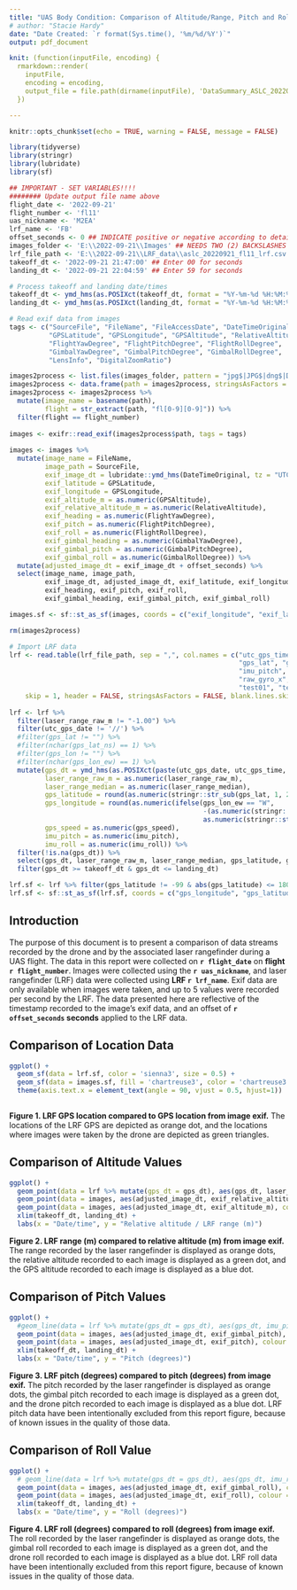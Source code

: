 ```yaml
---
title: "UAS Body Condition: Comparison of Altitude/Range, Pitch and Roll from Drone and LRF Values"
# author: "Stacie Hardy"
date: "Date Created: `r format(Sys.time(), '%m/%d/%Y')`"
output: pdf_document

knit: (function(inputFile, encoding) { 
  rmarkdown::render(
    inputFile, 
    encoding = encoding, 
    output_file = file.path(dirname(inputFile), 'DataSummary_ASLC_20220921_fl11_fieldPrelim.pdf'))
  })

---
```


```r
knitr::opts_chunk$set(echo = TRUE, warning = FALSE, message = FALSE) 

library(tidyverse)
library(stringr)
library(lubridate)
library(sf)

## IMPORTANT - SET VARIABLES!!!!
######## Update output file name above
flight_date <- '2022-09-21'
flight_number <- 'fl11'
uas_nickname <- 'M2EA'
lrf_name <- 'FB'
offset_seconds <- 0 ## INDICATE positive or negative according to details on datasheet
images_folder <- 'E:\\2022-09-21\\Images' ## NEEDS TWO (2) BACKSLASHES BETWEEN FOLDER NAMES
lrf_file_path <- 'E:\\2022-09-21\\LRF_data\\aslc_20220921_fl11_lrf.csv' ## NEEDS TWO (2) BACKSLASHES BETWEEN FOLDER NAMES
takeoff_dt <- '2022-09-21 21:47:00' ## Enter 00 for seconds
landing_dt <- '2022-09-21 22:04:59' ## Enter 59 for seconds

# Process takeoff and landing date/times
takeoff_dt <- ymd_hms(as.POSIXct(takeoff_dt, format = "%Y-%m-%d %H:%M:%S", tz = "UTC"), tz = "UTC")
landing_dt <- ymd_hms(as.POSIXct(landing_dt, format = "%Y-%m-%d %H:%M:%S", tz = "UTC"), tz = "UTC")

# Read exif data from images
tags <- c("SourceFile", "FileName", "FileAccessDate", "DateTimeOriginal",
          "GPSLatitude", "GPSLongitude", "GPSAltitude", "RelativeAltitude",
          "FlightYawDegree", "FlightPitchDegree", "FlightRollDegree",
          "GimbalYawDegree", "GimbalPitchDegree", "GimbalRollDegree",
          "LensInfo", "DigitalZoomRatio")

images2process <- list.files(images_folder, pattern = "jpg$|JPG$|dng$|DNG$", full.names = TRUE, recursive = FALSE)
images2process <- data.frame(path = images2process, stringsAsFactors = FALSE)
images2process <- images2process %>%
  mutate(image_name = basename(path),
         flight = str_extract(path, "fl[0-9][0-9]")) %>%
  filter(flight == flight_number)
    
images <- exifr::read_exif(images2process$path, tags = tags)
      
images <- images %>%
  mutate(image_name = FileName,
         image_path = SourceFile,
         exif_image_dt = lubridate::ymd_hms(DateTimeOriginal, tz = "UTC"),
         exif_latitude = GPSLatitude,
         exif_longitude = GPSLongitude,
         exif_altitude_m = as.numeric(GPSAltitude),
         exif_relative_altitude_m = as.numeric(RelativeAltitude),
         exif_heading = as.numeric(FlightYawDegree),
         exif_pitch = as.numeric(FlightPitchDegree),
         exif_roll = as.numeric(FlightRollDegree),
         exif_gimbal_heading = as.numeric(GimbalYawDegree),
         exif_gimbal_pitch = as.numeric(GimbalPitchDegree),
         exif_gimbal_roll = as.numeric(GimbalRollDegree)) %>%
  mutate(adjusted_image_dt = exif_image_dt + offset_seconds) %>%
  select(image_name, image_path,
         exif_image_dt, adjusted_image_dt, exif_latitude, exif_longitude, exif_altitude_m, exif_relative_altitude_m,
         exif_heading, exif_pitch, exif_roll,
         exif_gimbal_heading, exif_gimbal_pitch, exif_gimbal_roll)

images.sf <- sf::st_as_sf(images, coords = c("exif_longitude", "exif_latitude"), crs = st_crs(4326))

rm(images2process)

# Import LRF data
lrf <- read.table(lrf_file_path, sep = ",", col.names = c("utc_gps_time", "utc_gps_date", "laser_range_raw_m", "laser_range_median", 
                                                          "gps_lat", "gps_lat_ns", "gps_lon", "gps_lon_ew", "gps_speed", 
                                                          "imu_pitch", "imu_roll",
                                                          "raw_gyro_x",	"raw_gyro_y",	"raw_gyro_z",	"raw_accel_x",	"raw_accel_y",	"raw_accel_z",
                                                          "test01", "test02", "test03"), 
    skip = 1, header = FALSE, stringsAsFactors = FALSE, blank.lines.skip = TRUE, colClasses = "character", dec = ".", fill = TRUE, strip.white = TRUE)
        
lrf <- lrf %>%
  filter(laser_range_raw_m != "-1.00") %>% 
  filter(utc_gps_date != '//') %>%
  #filter(gps_lat != "") %>%
  #filter(nchar(gps_lat_ns) == 1) %>%
  #filter(gps_lon != "") %>%
  #filter(nchar(gps_lon_ew) == 1) %>%
  mutate(gps_dt = ymd_hms(as.POSIXct(paste(utc_gps_date, utc_gps_time, sep = " "), format = "%m/%d/%y %H:%M:%OS", tz = "UTC"), tz = "UTC"),
         laser_range_raw_m = as.numeric(laser_range_raw_m),
         laser_range_median = as.numeric(laser_range_median),
         gps_latitude = round(as.numeric(stringr::str_sub(gps_lat, 1, 2)) + as.numeric(stringr::str_sub(gps_lat, -nchar(gps_lat) + 2, -1))/60, 9),
         gps_longitude = round(as.numeric(ifelse(gps_lon_ew == "W",
                                                 -(as.numeric(stringr::str_sub(gps_lon, 1, 3)) + as.numeric(stringr::str_sub(gps_lon, -nchar(gps_lon) + 3, -1))/60),
                                                 as.numeric(stringr::str_sub(gps_lon, 1, 3)) + as.numeric(stringr::str_sub(gps_lon, -nchar(gps_lon) + 3, -1))/60)), 9),
         gps_speed = as.numeric(gps_speed),
         imu_pitch = as.numeric(imu_pitch),
         imu_roll = as.numeric(imu_roll)) %>%
  filter(!is.na(gps_dt)) %>%
  select(gps_dt, laser_range_raw_m, laser_range_median, gps_latitude, gps_longitude, imu_pitch, imu_roll) %>%
  filter(gps_dt >= takeoff_dt & gps_dt <= landing_dt) 

lrf.sf <- lrf %>% filter(gps_latitude != -99 & abs(gps_latitude) <= 180 & abs(gps_longitude) <= 180)
lrf.sf <- sf::st_as_sf(lrf.sf, coords = c("gps_longitude", "gps_latitude"), crs = st_crs(4326))
```
## Introduction
The purpose of this document is to present a comparison of data streams recorded by the drone and by the associated laser rangefinder during a UAS flight. The data in this report were collected on **`r flight_date`** on **flight `r flight_number`**. Images were collected using the **`r uas_nickname`**, and laser rangefinder (LRF) data were collected using **LRF `r lrf_name`**. Exif data are only available when images were taken, and up to 5 values were recorded per second by the LRF. The data presented here are reflective of the timestamp recorded to the image's exif data, and an offset of **`r offset_seconds` seconds** applied to the LRF data.

## Comparison of Location Data
```r
ggplot() +
  geom_sf(data = lrf.sf, color = 'sienna3', size = 0.5) +
  geom_sf(data = images.sf, fill = 'chartreuse3', color = 'chartreuse3', size = 1, shape = 24) + 
  theme(axis.text.x = element_text(angle = 90, vjust = 0.5, hjust=1))
  
```

**Figure 1. LRF GPS location compared to GPS location from image exif.** The locations of the LRF GPS are depicted as orange dot, and the locations where images were taken by the drone are depicted as green triangles.  

\newpage

## Comparison of Altitude Values

```r
ggplot() + 
  geom_point(data = lrf %>% mutate(gps_dt = gps_dt), aes(gps_dt, laser_range_raw_m), colour = "sienna3", size = 0.2) + 
  geom_point(data = images, aes(adjusted_image_dt, exif_relative_altitude_m), colour = "chartreuse3", size = 0.2) + 
  geom_point(data = images, aes(adjusted_image_dt, exif_altitude_m), colour = "navy", size = 0.2) + 
  xlim(takeoff_dt, landing_dt) +
  labs(x = "Date/time", y = "Relative altitude / LRF range (m)")
```

**Figure 2. LRF range (m) compared to relative altitude (m) from image exif.** The range recorded by the laser rangefinder is displayed as orange dots, the relative altitude recorded to each image is displayed as a green dot, and the GPS altitude recorded to each image is displayed as a blue dot.      

\newpage

## Comparison of Pitch Values

```r
ggplot() + 
  #geom_line(data = lrf %>% mutate(gps_dt = gps_dt), aes(gps_dt, imu_pitch), colour = "sienna3") + 
  geom_point(data = images, aes(adjusted_image_dt, exif_gimbal_pitch), colour = "chartreuse3", size = 0.2) +
  geom_point(data = images, aes(adjusted_image_dt, exif_pitch), colour = "navy", size = 0.2) + 
  xlim(takeoff_dt, landing_dt) +
  labs(x = "Date/time", y = "Pitch (degrees)")

```

**Figure 3. LRF pitch (degrees) compared to pitch (degrees) from image exif.** The pitch recorded by the laser rangefinder is displayed as orange dots, the gimbal pitch recorded to each image is displayed as a green dot, and the drone pitch recorded to each image is displayed as a blue dot. LRF pitch data have been intentionally excluded from this report figure, because of known issues in the quality of those data.

\newpage 

## Comparison of Roll Value

```r
ggplot() + 
  # geom_line(data = lrf %>% mutate(gps_dt = gps_dt), aes(gps_dt, imu_roll), colour = "sienna3") + 
  geom_point(data = images, aes(adjusted_image_dt, exif_gimbal_roll), colour = "chartreuse3", size = 0.2) +
  geom_point(data = images, aes(adjusted_image_dt, exif_roll), colour = "navy", size = 0.2) + 
  xlim(takeoff_dt, landing_dt) +
  labs(x = "Date/time", y = "Roll (degrees)")
```

**Figure 4. LRF roll (degrees) compared to roll (degrees) from image exif.** The roll recorded by the laser rangefinder is displayed as orange dots, the gimbal roll recorded to each image is displayed as a green dot, and the drone roll recorded to each image is displayed as a blue dot. LRF roll data have been intentionally excluded from this report figure, because of known issues in the quality of those data.